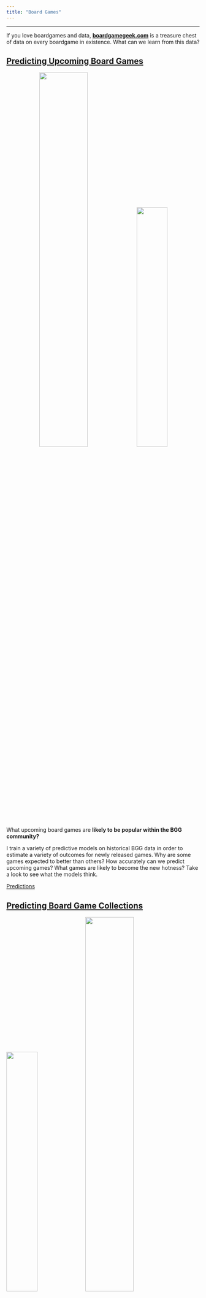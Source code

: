 ```yaml
---
title: "Board Games"
---
```


---

If you love boardgames and data, [**boardgamegeek.com**](https://boardgamegeek.com) is a treasure chest of data on every boardgame in existence. What can we learn from this data? 

## [Predicting Upcoming Board Games](https://phenrickson.github.io/bgg_models/)

<center>

![](images/bgg_outcomes.png){width=50%} ![](images/bgg_predictions.png){width=40%}

</center>

What upcoming board games are **likely to be popular within the BGG community?** 

I train a variety of predictive models on historical BGG data in order to estimate a variety of outcomes for newly released games. Why are some games expected to better than others? How accurately can we predict upcoming games? What games are likely to become the new hotness? Take a look to see what the models think.

[Predictions](https://phenrickson.github.io/bgg_models/)

## [Predicting Board Game Collections](https://phenrickson.github.io/bgg_collections/)

![](images/phenrickson_coefs.png){width=40%} ![](images/phenrickson_sep.png){width=50%}

"What upcoming games should I check out?"

I train models at the individual user level to predict whether someone will be likely to add an upcoming game to their collection. This started as a project to [train a model to identify games for myself](https://phenrickson.github.io/bgg_collections/phenrickson.html), but then I realized that this could be extended to anyone with a boardgamegeek account and a decent number of games in their collection. 

[Collection Models](https://phenrickson.github.io/bgg_models/)

## [Adjusting BGG Ratings: Complexity and 'The Hotness'](https://phenrickson.github.io/bgg_reports/reports/adjusting_bgg_ratings.html)

<center>

![](images/averages_and_usersrated.png){width=45%} ![](images/hotness_adjusted.png){width=45%}

</center>

I use a variety techniques to make adjustments to the Geek rating on boardgamegeek.First, I compute **Complexity-Adjusted Ratings** in order to identify which games get the most bang for their complexity buck. I am not the first to develop the method for computing these ratings, which is a very simple statistical model, but I do use that method to keep a list of up-to-date complexity ratings based on my latest pull of games from BGG.
Second, I amend the formula for the geek rating to place a greater weight on the popularity of the game, which I have found can mitigate a tendency of the geek ratings to skew towards the 'the hotness'.

## Reports

The following links display some quick analyses for the data that is available from boardgamegeek:

[**Community Ratings**](https://phenrickson.github.io/bgg_reports/reports/exploratory/outcomes.html)

[**Mechanics**](https://phenrickson.github.io/bgg_reports/reports/exploratory/mechanics.html)

[**Categories**](https://phenrickson.github.io/bgg_reports/reports/exploratory/categories.html)

[**Families**](https://phenrickson.github.io/bgg_reports/reports/exploratory/families.html)

[**Designers**](https://phenrickson.github.io/bgg_reports/reports/exploratory/designers.html)

[**Publishers**](https://phenrickson.github.io/bgg_reports/reports/exploratory/publishers.html)

---